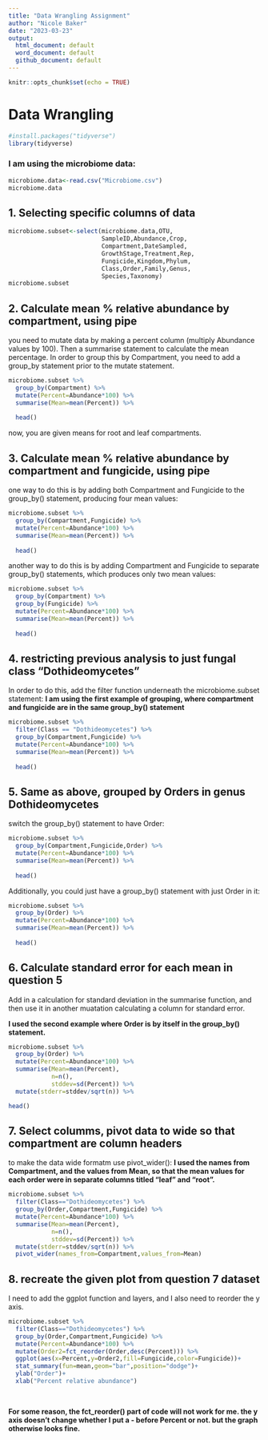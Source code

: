 ```yaml
---
title: "Data Wrangling Assignment"
author: "Nicole Baker"
date: "2023-03-23"
output: 
  html_document: default
  word_document: default
  github_document: default
---
```


```r
knitr::opts_chunk$set(echo = TRUE)
```

# Data Wrangling

```r
#install.packages("tidyverse")
library(tidyverse)
```

### I am using the microbiome data:
```r
microbiome.data<-read.csv("Microbiome.csv")
microbiome.data
```

## 1. Selecting specific columns of data

```r
microbiome.subset<-select(microbiome.data,OTU,
                          SampleID,Abundance,Crop,
                          Compartment,DateSampled,
                          GrowthStage,Treatment,Rep,
                          Fungicide,Kingdom,Phylum,
                          Class,Order,Family,Genus,
                          Species,Taxonomy)
microbiome.subset
```

## 2. Calculate mean % relative abundance by compartment, using pipe

you need to mutate data by making a percent column (multiply Abundance values by 100). Then a summarise statement to calculate the mean percentage.
In order to group this by Compartment, you need to add a group_by statement prior to the mutate statement.

```r
microbiome.subset %>%
  group_by(Compartment) %>%
  mutate(Percent=Abundance*100) %>%
  summarise(Mean=mean(Percent)) %>% 
  
  head()
```

now, you are given means for root and leaf compartments.

## 3. Calculate mean % relative abundance by compartment and fungicide, using pipe

one way to do this is by adding both Compartment and Fungicide to the group_by() statement, producing four mean values: 

```r
microbiome.subset %>%
  group_by(Compartment,Fungicide) %>%
  mutate(Percent=Abundance*100) %>%
  summarise(Mean=mean(Percent)) %>% 
  
  head()
```
 

another way to do this is by adding Compartment and Fungicide to separate group_by() statements, which produces only two mean values: 

```r
microbiome.subset %>%
  group_by(Compartment) %>%
  group_by(Fungicide) %>%
  mutate(Percent=Abundance*100) %>%
  summarise(Mean=mean(Percent)) %>% 
  
  head()
```

## 4. restricting previous analysis to just fungal class "Dothideomycetes"

In order to do this, add the filter function underneath the microbiome.subset statement:
**I am using the first example of grouping, where compartment and fungicide are in the same group_by() statement**

```r
microbiome.subset %>%
  filter(Class == "Dothideomycetes") %>%
  group_by(Compartment,Fungicide) %>%
  mutate(Percent=Abundance*100) %>%
  summarise(Mean=mean(Percent)) %>% 
  
  head()
```

## 5. Same as above, grouped by Orders in genus Dothideomycetes

switch the group_by() statement to have Order:

```r
microbiome.subset %>%
  group_by(Compartment,Fungicide,Order) %>%
  mutate(Percent=Abundance*100) %>%
  summarise(Mean=mean(Percent)) %>% 
  
  head()
```

Additionally, you could just have a group_by() statement with just Order in it:

```r
microbiome.subset %>%
  group_by(Order) %>%
  mutate(Percent=Abundance*100) %>%
  summarise(Mean=mean(Percent)) %>% 
  
  head()
```

## 6. Calculate standard error for each mean in question 5

Add in a calculation for standard deviation in the summarise function, and then use it in another muatation calculating a column for standard error. 

**I used the second example where Order is by itself in the group_by() statement.**

```r
microbiome.subset %>%
  group_by(Order) %>%
  mutate(Percent=Abundance*100) %>%
  summarise(Mean=mean(Percent),
            n=n(),
            stddev=sd(Percent)) %>%
  mutate(stderr=stddev/sqrt(n)) %>%

head()

```

## 7. Select columms, pivot data to wide so that compartment are column headers

to make the data wide formatm use pivot_wider():
**I used the names from Compartment, and the values from Mean, so that the mean values for each order were in separate columns titled "leaf" and "root".**

```r
microbiome.subset %>%
  filter(Class=="Dothideomycetes") %>%
  group_by(Order,Compartment,Fungicide) %>%
  mutate(Percent=Abundance*100) %>%
  summarise(Mean=mean(Percent),
            n=n(),
            stddev=sd(Percent)) %>%
  mutate(stderr=stddev/sqrt(n)) %>%
  pivot_wider(names_from=Compartment,values_from=Mean)
```

## 8. recreate the given plot from question 7 dataset

I need to add the ggplot function and layers, and I also need to reorder the y axis.

```r
microbiome.subset %>%
  filter(Class=="Dothideomycetes") %>%
  group_by(Order,Compartment,Fungicide) %>%
  mutate(Percent=Abundance*100) %>%
  mutate(Order2=fct_reorder(Order,desc(Percent))) %>%
  ggplot(aes(x=Percent,y=Order2,fill=Fungicide,color=Fungicide))+
  stat_summary(fun=mean,geom="bar",position="dodge")+
  ylab("Order")+
  xlab("Percent relative abundance")
  
  

```


**For some reason, the fct_reorder() part of code will not work for me. the y axis doesn't change whether I put a - before Percent or not. but the graph otherwise looks fine.**
 




